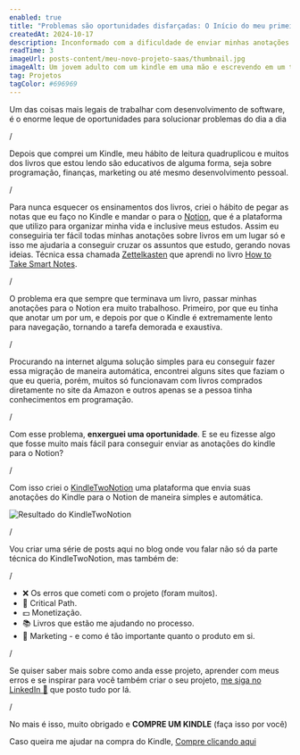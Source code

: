 ```yaml
---
enabled: true
title: "Problemas são oportunidades disfarçadas: O Início do meu primeiro projeto"
createdAt: 2024-10-17
description: Inconformado com a dificuldade de enviar minhas anotações do Kindle para o Notion, decidi reunir tudo o que estou aprendendo sobre negócios e criar meu próprio projeto para resolver isso de forma simples e eficiente. Dando início a minha fase empreendedora.
readTime: 3
imageUrl: posts-content/meu-novo-projeto-saas/thumbnail.jpg
imageAlt: Um jovem adulto com um kindle em uma mão e escrevendo em um teclado de frente ao computador, com livros ao lado
tag: Projetos
tagColor: #696969
---
```


Um das coisas mais legais de trabalhar com desenvolvimento de software,
é o enorme leque de oportunidades para solucionar problemas do dia a dia

/

Depois que comprei um Kindle, meu hábito de leitura quadruplicou e muitos dos livros que estou lendo são educativos de alguma forma, seja sobre programação, finanças, marketing ou até mesmo desenvolvimento pessoal.

/

Para nunca esquecer os ensinamentos dos livros, criei o hábito de pegar as notas que eu faço no Kindle e mandar o para o [Notion](https://www.notion.so), que é a plataforma que utilizo para organizar minha vida e inclusive meus estudos. Assim eu conseguiria ter fácil todas minhas anotações sobre livros em um lugar só e isso me ajudaria a conseguir cruzar os assuntos que estudo, gerando novas ideias. Técnica essa chamada [Zettelkasten](https://en.wikipedia.org/wiki/Zettelkasten) que aprendi no livro [How to Take Smart Notes](https://amzn.to/3BXC9MY).

/

O problema era que sempre que terminava um livro, passar minhas anotações para o Notion era muito trabalhoso. 
Primeiro, por que eu tinha que anotar um por um, e depois por que o Kindle é extremamente lento para navegação, tornando a tarefa demorada e exaustiva.

/

Procurando na internet alguma solução simples para eu conseguir fazer essa migração de maneira automática, encontrei alguns sites que faziam o que eu queria, porém, muitos só funcionavam com livros comprados diretamente no site da Amazon e outros apenas se a pessoa tinha conhecimentos em programação.

/

Com esse problema, **enxerguei uma oportunidade**.
E se eu fizesse algo que fosse muito mais fácil para conseguir enviar as anotações do kindle para o Notion?

/

Com isso criei o [KindleTwoNotion](https://kindletwonotion.com) uma plataforma que envia suas anotações do Kindle para o Notion de maneira simples e automática.

![Resultado do KindleTwoNotion](https://taxco-bucket.s3.us-east-2.amazonaws.com/posts-content/meu-novo-projeto-saas/kindle-two-notion-result.gif)

/

Vou criar uma série de posts aqui no blog onde vou falar não só da parte técnica do KindleTwoNotion, mas também de:

/

- ❌ Os erros que cometi com o projeto (foram muitos).
- 🚀 Critical Path.
- 💵 Monetização.
- 📚 Livros que estão me ajudando no processo.
- 🤖 Marketing - e como é tão importante quanto o produto em si.

/

Se quiser saber mais sobre como anda esse projeto, aprender com meus erros e se inspirar para você também criar o seu projeto, [me siga no LinkedIn 🔵](https://www.linkedin.com/in/ivan-f-m-medeiros) que posto tudo por lá.

/

No mais é isso, muito obrigado e **COMPRE UM KINDLE** (faça isso por você)

Caso queira me ajudar na compra do Kindle, [Compre clicando aqui](https://amzn.to/4dQf10b)
